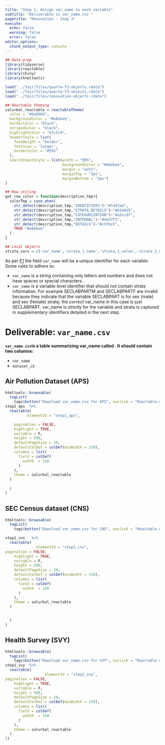```yaml
---
title: "Step 1: Assign var_name to each variable"
subtitle: "Deliverable is var_name.csv "
pagetitle: "Renovation - Step 1"
execute: 
  echo: false
  warning: false
  error: false
editor_options: 
  chunk_output_type: console
---
```


```r
## Data prep
library(tidyverse)
library(reactable)
library(shiny)
library(htmltools)

load("../fair/files/quarto-f2-objects.rdata")
load("../fair/files/quarto-f3-objects.rdata")
load("../fair/files/renovation-objects.rdata")

## Reactable theming
salurbal_reactable = reactableTheme(
  color = "#5e666d",
  backgroundColor = "#e6ebee",
  borderColor = "black",
  stripedColor = "black",
  highlightColor = "bfc5c9",
  headerStyle = list(
    fontWeight = "bolder",
    fontSize = 'larger',
    borderColor = "#555"
  ),
  searchInputStyle = list(width = "98%",
                          backgroundColor = "#e6ebee",
                          margin = "auto",
                          marginTop = "3px",
                          marginBottom = "3px")
)

## Row styling 
get_row_color = function(description_tmp){
  colorTmp = case_when(
    str_detect(description_tmp,"IDENTIFIERS")~"#f4d7ad",
    str_detect(description_tmp,"STRATA DETAILS")~"#b3e9d5",
    str_detect(description_tmp,"CATEGORIZATION")~"#a3ccdf",
    str_detect(description_tmp,"INTERNAL")~"#ebd7f3",
    str_detect(description_tmp,"DETAILS")~"#c5fbc5",
    TRUE~"#e6ebee"
  )
}

## Local objects
strata_vars = c('var_name','strata_1_name','strata_1_value','strata_2_name','strata_2_value')
```
 

As per [F1]() the field `var_name` will be a unique identifier for each variable. Some rules to adhere to:

- `var_name` is a string containing only letters and numbers and does not have spaces or special characters.
- `var_name` is a variable level identifier that should not contain strata information. For example SECLABPARTM and SECLABPARTF are invalid because they indicate that the variable SECLABPART is for sex (male) and sex (female) strata; the correct var_name in this case is just SECLABPART. var_name is strictly for the variable and strata is captured in supplementary identifiers detailed in the next step.


#  Deliverable: `var_name.csv`

**`var_name.csv`is a table summarizing var_name called . It should contain two columns:**

- `var_name`
- `dataset_id`


::: {.panel-tabset}

##  Air Pollution Dataset (APS)



```r

htmltools::browsable(
  tagList(
    tags$button("Download var_name.csv for APS", onclick = "Reactable.downloadDataCSV('step1_aps')"),
step1_aps  %>% 
  reactable(
          elementId = "step1_aps",

    pagination = FALSE, 
    highlight = TRUE,  
    sortable = F,
    height = 500,
    defaultPageSize = 20,
    defaultColDef = colDef(minWidth = 150),
    columns = list(
      field = colDef(
        width  = 150
      )
    ),
    theme = salurbal_reactable
  )
    
  )
)

```

## SEC Census dataset (CNS) 


```r

htmltools::browsable(
  tagList(
    tags$button("Download var_name.csv for CNS", onclick = "Reactable.downloadDataCSV('step1_cns')"),

step1_cns   %>% 
  reactable(
              elementId = "step1_cns",
pagination = FALSE, 
    highlight = TRUE,  
    sortable = F,
    height = 500,
    defaultPageSize = 20,
    defaultColDef = colDef(minWidth = 150),
    columns = list(
      field = colDef(
        width  = 150
      )
    ),
    theme = salurbal_reactable
  )

    
  )
)
```

## Health Survey (SVY) 
 
```r

htmltools::browsable(
  tagList(
    tags$button("Download var_name.csv for SVY", onclick = "Reactable.downloadDataCSV('step1_svy')"),
step1_svy  %>% 
  reactable(
                  elementId = "step1_svy",
pagination = FALSE, 
    highlight = TRUE,  
    sortable = F,
    height = 500,
    defaultPageSize = 20,
    defaultColDef = colDef(minWidth = 150),
    columns = list(
      field = colDef(
        width  = 150
      )
    ),
    theme = salurbal_reactable
  )
))
```

:::
